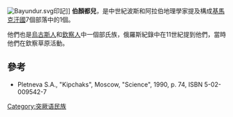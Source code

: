 [[File:Bayundur.svg|thumb]]印記]]
'''伯顏都兒'''，是中世紀波斯和阿拉伯地理學家提及構成[[基馬克汗國|基馬克汗國]]7個部落中的1個。

他們也是[[烏古斯人|烏古斯人]]和[[欽察人|欽察人]]中一個部氏族，俄羅斯紀錄中在11世紀提到他們，當時他們在欽察草原活動。

==參考==
*Pletneva S.A., "Kipchaks", Moscow, "Science", 1990, p. 74, ISBN 5-02-009542-7

[[Category:突厥语民族|Category:突厥语民族]]